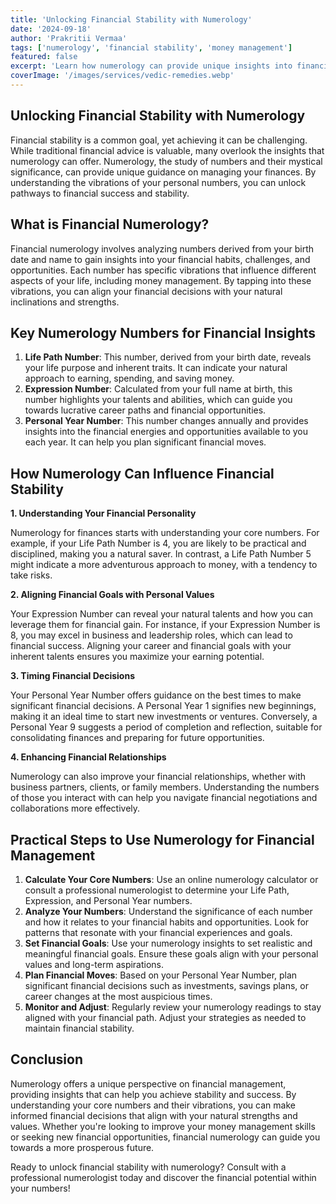 ---
title: 'Unlocking Financial Stability with Numerology'
date: '2024-09-18'
author: 'Prakritii Vermaa'
tags: ['numerology', 'financial stability', 'money management']
featured: false
excerpt: 'Learn how numerology can provide unique insights into financial stability and guide you in managing your money more effectively.'
coverImage: '/images/services/vedic-remedies.webp'
---

## Unlocking Financial Stability with Numerology

Financial stability is a common goal, yet achieving it can be challenging. While traditional financial advice is valuable, many overlook the insights that numerology can offer. Numerology, the study of numbers and their mystical significance, can provide unique guidance on managing your finances. By understanding the vibrations of your personal numbers, you can unlock pathways to financial success and stability.

## What is Financial Numerology?

Financial numerology involves analyzing numbers derived from your birth date and name to gain insights into your financial habits, challenges, and opportunities. Each number has specific vibrations that influence different aspects of your life, including money management. By tapping into these vibrations, you can align your financial decisions with your natural inclinations and strengths.

## Key Numerology Numbers for Financial Insights

1. **Life Path Number**: This number, derived from your birth date, reveals your life purpose and inherent traits. It can indicate your natural approach to earning, spending, and saving money.
2. **Expression Number**: Calculated from your full name at birth, this number highlights your talents and abilities, which can guide you towards lucrative career paths and financial opportunities.
3. **Personal Year Number**: This number changes annually and provides insights into the financial energies and opportunities available to you each year. It can help you plan significant financial moves.

## How Numerology Can Influence Financial Stability

**1. Understanding Your Financial Personality**

Numerology for finances starts with understanding your core numbers. For example, if your Life Path Number is 4, you are likely to be practical and disciplined, making you a natural saver. In contrast, a Life Path Number 5 might indicate a more adventurous approach to money, with a tendency to take risks.

**2. Aligning Financial Goals with Personal Values**

Your Expression Number can reveal your natural talents and how you can leverage them for financial gain. For instance, if your Expression Number is 8, you may excel in business and leadership roles, which can lead to financial success. Aligning your career and financial goals with your inherent talents ensures you maximize your earning potential.

**3. Timing Financial Decisions**

Your Personal Year Number offers guidance on the best times to make significant financial decisions. A Personal Year 1 signifies new beginnings, making it an ideal time to start new investments or ventures. Conversely, a Personal Year 9 suggests a period of completion and reflection, suitable for consolidating finances and preparing for future opportunities.

**4. Enhancing Financial Relationships**

Numerology can also improve your financial relationships, whether with business partners, clients, or family members. Understanding the numbers of those you interact with can help you navigate financial negotiations and collaborations more effectively.

## Practical Steps to Use Numerology for Financial Management

1. **Calculate Your Core Numbers**: Use an online numerology calculator or consult a professional numerologist to determine your Life Path, Expression, and Personal Year numbers.
2. **Analyze Your Numbers**: Understand the significance of each number and how it relates to your financial habits and opportunities. Look for patterns that resonate with your financial experiences and goals.
3. **Set Financial Goals**: Use your numerology insights to set realistic and meaningful financial goals. Ensure these goals align with your personal values and long-term aspirations.
4. **Plan Financial Moves**: Based on your Personal Year Number, plan significant financial decisions such as investments, savings plans, or career changes at the most auspicious times.
5. **Monitor and Adjust**: Regularly review your numerology readings to stay aligned with your financial path. Adjust your strategies as needed to maintain financial stability.

## Conclusion

Numerology offers a unique perspective on financial management, providing insights that can help you achieve stability and success. By understanding your core numbers and their vibrations, you can make informed financial decisions that align with your natural strengths and values. Whether you're looking to improve your money management skills or seeking new financial opportunities, financial numerology can guide you towards a more prosperous future.

Ready to unlock financial stability with numerology? Consult with a professional numerologist today and discover the financial potential within your numbers!
